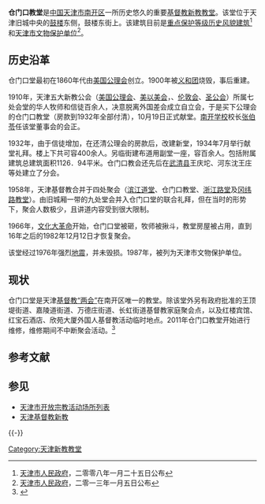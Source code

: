 {{文物保护单位
| 级别 = 省级
| 省区市 = 天津市
| 名称 = 基督教会仓门口堂
| 图片 = [[File:仓门口教堂大门.JPG|200px]] |
| 编号 = 4-96
| 分类 = 近现代重要史迹及代表性建筑
| 时代 = 1910年
| 所在 = [[天津市|天津市]][[南开区|南开区]]
| 登录 = 2013年1月5日
}}
'''仓门口教堂'''是[[中国|中国]][[天津市|天津市]][[南开区|南开区]]一所历史悠久的重要[[基督教|基督教]][[新教|新教]][[教堂|教堂]]。该堂位于天津旧城中央的[[鼓楼|鼓楼]]东侧，鼓楼东街上。该建筑目前是[[天津历史风貌建筑|重点保护等级历史风貌建筑]]<ref>[[天津市人民政府|天津市人民政府]]，二零零八年一月二十五日公布</ref>和[[天津市文物保护单位|天津市文物保护单位]]<ref>[[天津市人民政府|天津市人民政府]]，二零一三年一月五日公布</ref>。

==历史沿革==
仓门口堂最初在1860年代由[[美国|美国]][[公理会|公理会]]创立。1900年被[[义和团|义和团]]烧毁，事后重建。

1910年，天津五大新教公会（[[美国公理会|美国公理会]]、[[美以美会|美以美会]]，{{le|圣道会 (英国)|Methodist New Connexion|英国圣道堂}}、[[伦敦会|伦敦会]]、[[圣公会|圣公会]]）所属七处会堂的华人牧师和信徒百余人，决意脱离外国差会成立自立会，于是买下公理会的仓门口教堂（房款到1932年全部付清），10月19日正式献堂。[[天津南开学校|南开学校]]校长[[张伯苓|张伯苓]]任该堂董事会的会正。

1932年，由于信徒增加，在还清公理会的房款后，改建新堂，1934年7月举行献堂礼拜。楼上下共可容400余人。另临街建布道用副堂一座，容百余人。包括附属建筑总建筑面积1126．94平米。仓门口教会还先后在[[武清县|武清县]]王庆坨、河东沈王庄等处建立了分会。

1958年，天津基督教合并于四处聚会（[[维斯理堂|滨江道堂]]、仓门口教堂、[[天津诸圣堂|浙江路堂]]及[[冈纬路教堂|冈纬路教堂]]）。由旧城厢一带的九处堂会并入仓门口堂的联合礼拜，但在当时的形势下，聚会人数极少，且讲道内容受到很大限制。

1966年，[[文化大革命|文化大革命]]开始，仓门口堂被砸，牧师被揪斗，教堂房屋被占用，直到16年之后的1982年12月12日才恢复聚会。

该堂经过1976年强烈[[唐山大地震|地震]]，并未毁损。1987年，被列为天津市文物保护单位。

==现状==
{{天津历史风貌建筑|
省区市 = 天津市|
名称 = 仓门口基督教堂|
图片 = [[File:仓门口教堂.JPG|200px]] |
编号 = |
等级 = 重点保护 |
时代 = 1932年|
所在 = [[天津市|天津市]][[南开区|南开区]] |
公布 = 2008年1月25日 |
}}

仓门口堂是天津[[三自爱国教会|基督教“两会”]]在南开区唯一的教堂。除该堂外另有政府批准的王顶堤街道、嘉陵道街道、万德庄街道、长虹街道基督教家庭聚会点，以及红楼宾馆、红宝石酒店、欣苑大厦外国人基督教活动临时地点。2011年仓门口教堂开始进行维修，维修期间不中断聚会活动。<ref>{{cite web|url=http://www.tjnk.gov.cn/tabid/1452/InfoID/31971/frtid/1954/Default.aspx|title=民族宗教|publisher=南开区民宗办网站|date=2011年3月22日|accessdate=2011年8月10日|deadurl=yes|archiveurl=https://archive.is/20130422232308/http://www.tjnk.gov.cn/tabid/1452/InfoID/31971/frtid/1954/Default.aspx|archivedate=2013年4月22日}}</ref>

==参考文献==
<div class="references-small">
<references />
</div>

==参见==
*[[天津市开放宗教活动场所列表|天津市开放宗教活动场所列表]]
*[[天津基督教新教|天津基督教新教]]
{{-}}
{{中国自立教会}}
{{天津教堂}}
{{天津近代历史文化专题}}
{{天津市文物保护单位}}

[[Category:天津新教教堂|Category:天津新教教堂]]